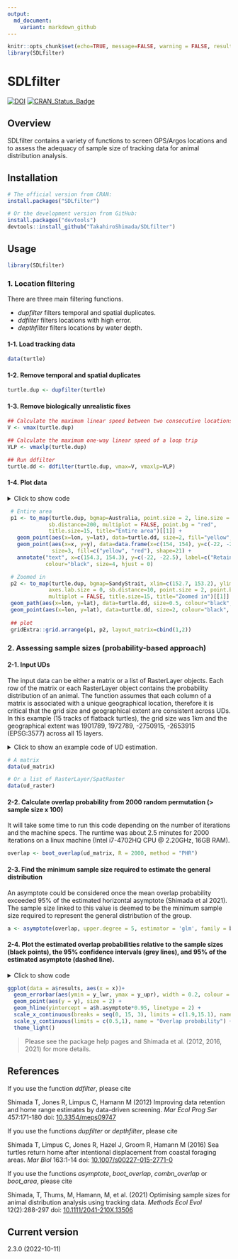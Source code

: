 ```yaml
---
output:
  md_document:
    variant: markdown_github
---
```


<!-- README.md is generated from README.Rmd. Please edit that file -->

```r
knitr::opts_chunk$set(echo=TRUE, message=FALSE, warning = FALSE, results=FALSE, fig.path = 'man/figures/')
library(SDLfilter)
```


SDLfilter
=========
[![DOI](https://zenodo.org/badge/DOI/10.5281/zenodo.3631115.svg)](https://doi.org/10.5281/zenodo.3631115)
[![CRAN\_Status\_Badge](https://www.r-pkg.org/badges/version/SDLfilter)](https://cran.r-project.org/package=SDLfilter)

Overview 
--------
SDLfilter contains a variety of functions to screen GPS/Argos locations and to assess the adequacy of sample size of tracking data for animal distribution analysis. 


Installation
--------
```r
# The official version from CRAN:
install.packages("SDLfilter")

# Or the development version from GitHub:
install.packages("devtools")
devtools::install_github("TakahiroShimada/SDLfilter")
```

Usage
--------
```r
library(SDLfilter)
```


### 1. Location filtering
There are three main filtering functions.  

- *dupfilter* filters temporal and spatial duplicates.  
- *ddfilter* filters locations with high error.  
- *depthfilter* filters locations by water depth.  

<!-- <p>&nbsp;</p> -->
#### 1-1. Load tracking data  
```r
data(turtle)
```

#### 1-2. Remove temporal and spatial duplicates
```r
turtle.dup <- dupfilter(turtle)
```

#### 1-3. Remove biologically unrealistic fixes
```r
## Calculate the maximum linear speed between two consecutive locations
V <- vmax(turtle.dup)  

## Calculate the maximum one-way linear speed of a loop trip
VLP <- vmaxlp(turtle.dup) 

## Run ddfilter
turtle.dd <- ddfilter(turtle.dup, vmax=V, vmaxlp=VLP)
```

#### 1-4. Plot data
<details>
  <summary>Click to show code</summary>
```r
 # Entire area
 p1 <- to_map(turtle.dup, bgmap=Australia, point.size = 2, line.size = 0.5, axes.lab.size = 0, 
             sb.distance=200, multiplot = FALSE, point.bg = "red",
             title.size=15, title="Entire area")[[1]] + 
   geom_point(aes(x=lon, y=lat), data=turtle.dd, size=2, fill="yellow", shape=21)+
   geom_point(aes(x=x, y=y), data=data.frame(x=c(154, 154), y=c(-22, -22.5)), 
              size=3, fill=c("yellow", "red"), shape=21) + 
   annotate("text", x=c(154.3, 154.3), y=c(-22, -22.5), label=c("Retained", "Removed"), 
            colour="black", size=4, hjust = 0)

 # Zoomed in
 p2 <- to_map(turtle.dup, bgmap=SandyStrait, xlim=c(152.7, 153.2), ylim=(c(-25.75, -25.24)), 
             axes.lab.size = 0, sb.distance=10, point.size = 2, point.bg = "red", line.size = 0.5, 
             multiplot = FALSE, title.size=15, title="Zoomed in")[[1]] + 
 geom_path(aes(x=lon, y=lat), data=turtle.dd, size=0.5, colour="black", linetype=1) + 
 geom_point(aes(x=lon, y=lat), data=turtle.dd, size=2, colour="black", shape=21, fill="yellow")
 
 ## plot
 gridExtra::grid.arrange(p1, p2, layout_matrix=cbind(1,2))
```
</details>

```r
 # Entire area
 p1 <- to_map(turtle.dup, bgmap=Australia, point.size = 2, line.size = 0.5, axes.lab.size = 0, 
             sb.distance=200, multiplot = FALSE, point.bg = "red",
             title.size=15, title="Entire area")[[1]] + 
   geom_point(aes(x=lon, y=lat), data=turtle.dd, size=2, fill="yellow", shape=21)+
   geom_point(aes(x=x, y=y), data=data.frame(x=c(154, 154), y=c(-22, -22.5)), 
              size=3, fill=c("yellow", "red"), shape=21) + 
   annotate("text", x=c(154.3, 154.3), y=c(-22, -22.5), label=c("Retained", "Removed"), 
            colour="black", size=4, hjust = 0)

 # Zoomed in
 p2 <- to_map(turtle.dup, bgmap=SandyStrait, xlim=c(152.7, 153.2), ylim=(c(-25.75, -25.24)), 
             axes.lab.size = 0, sb.distance=10, point.size = 2, point.bg = "red", line.size = 0.5, 
             multiplot = FALSE, title.size=15, title="Zoomed in")[[1]] + 
 geom_path(aes(x=lon, y=lat), data=turtle.dd, size=0.5, colour="black", linetype=1) + 
 geom_point(aes(x=lon, y=lat), data=turtle.dd, size=2, colour="black", shape=21, fill="yellow")
 
 ## plot
 gridExtra::grid.arrange(p1, p2, layout_matrix=cbind(1,2))
```


### 2. Assessing sample sizes (probability-based approach)
#### 2-1. Input UDs
The input data can be either a matrix or a list of RasterLayer objects. Each row of the matrix or each RasterLayer object contains the probability distribution of an animal. The function assumes that each column of a matrix is associated with a unique geographical location, therefore it is critical that the grid size and geographical extent are consistent across UDs. In this example (15 tracks of flatback turtles), the grid size was 1km and the geographical extent was 1901789, 1972789, -2750915, -2653915 (EPSG:3577) across all 15 layers.

<details>
  <summary>Click to show an example code of UD estimation.</summary>
```r
library(adehabitatHR); library(raster)

## Tracking data
data(flatback)
flatback <- track_param(flatback, param = "time") # calculate time between successive locations
flatback_id <- unique(flatback$id)


## Data range with 5km buffer
buff <- 5e+3
xmin <- min(flatback$x) - buff; xmax <- max(flatback$x) + buff
ymin <- min(flatback$y) - buff; ymax <- max(flatback$y) + buff

## Make a grid layer
cell.size <- 1e+3 # (1km x 1km)
x <- seq(xmin, xmax, cell.size)
y <- seq(ymin, ymax, cell.size)
xy.df <- expand.grid(x = x, y = y)
xy.coords <- SpatialPixels(SpatialPoints(xy.df))
xy.sp <- SpatialPoints(xy.coords, proj4string = CRS("+init=epsg:3577"))
z <- rep(1, nrow(xy.df))
xyz <- cbind(xy.df, z)
grid_spdf <- SpatialPixelsDataFrame(xy.coords, xyz)

## UD per turtle
ud_raster <- list()
for(i in 1:length(flatback_id)){
  
  ## ID
  ID <- flatback_id[i]

  ## Tracking data
  turtle.data <- with(flatback, flatback[id %in% ID, ])

  ## Creates an object of class Itraj
  data.ltraj <- with(turtle.data, as.ltraj(turtle.data[,c("x", "y")], date=DateTime, id=ID, burst=ID))
  
  ## Parameters for BRB
  TM = quantile(turtle.data$pTime, probs = 0.95, na.rm = TRUE)*3600
  LM = 50
  dp = BRB.likD(data.ltraj, Tmax=TM, Lmin=LM)
  HM = 100
  
  ## Estimate the UD
  ud <- BRB(data.ltraj, D=dp, Tmax=TM, Lmin=LM, hmin=HM, grid=grid_spdf, type="UD")
  
  ## Convert the UD to raster
  ud_raster[[i]] <- raster(ud)
}
```
</details>

```r
# A matrix
data(ud_matrix)

# Or a list of RasterLayer/SpatRaster
data(ud_raster)
```

#### 2-2. Calculate overlap probability from 2000 random permutation (> sample size x 100)
It will take some time to run this code depending on the number of iterations and the machine specs. The runtime was about 2.5 minutes for 2000 iterations on a linux machine (Intel i7-4702HQ CPU @ 2.20GHz, 16GB RAM).
```r
overlap <- boot_overlap(ud_matrix, R = 2000, method = "PHR")
```

#### 2-3. Find the minimum sample size required to estimate the general distribution
An asymptote could be considered once the mean overlap probability exceeded 95% of the estimated horizontal asymptote (Shimada et al 2021). The sample size linked to this value is deemed to be the minimum sample size required to represent the general distribution of the group.
```r
a <- asymptote(overlap, upper.degree = 5, estimator = 'glm', family = binomial)
```

#### 2-4. Plot the estimated overlap probabilities relative to the sample sizes (black points), the 95% confidence intervals (grey lines), and 95% of the estimated asymptote (dashed line).
<details>
  <summary>Click to show code</summary>
```r
ggplot(data = a$results, aes(x = x))+
  geom_errorbar(aes(ymin = y_lwr, ymax = y_upr), width = 0.2, colour = 'darkgrey', size = 1) + 
  geom_point(aes(y = y), size = 2) + 
  geom_hline(yintercept = a$h.asymptote*0.95, linetype = 2) +
  scale_x_continuous(breaks = seq(0, 15, 3), limits = c(1.9,15.1), name = "Animals tracked (n)") +
  scale_y_continuous(limits = c(0.5,1), name = "Overlap probability") +
  theme_light()
```
</details>

```r
ggplot(data = a$results, aes(x = x))+
  geom_errorbar(aes(ymin = y_lwr, ymax = y_upr), width = 0.2, colour = 'darkgrey', size = 1) + 
  geom_point(aes(y = y), size = 2) + 
  geom_hline(yintercept = a$h.asymptote*0.95, linetype = 2) +
  scale_x_continuous(breaks = seq(0, 15, 3), limits = c(1.9,15.1), name = "Animals tracked (n)") +
  scale_y_continuous(limits = c(0.5,1), name = "Overlap probability") +
  theme_light()
```


> Please see the package help pages and Shimada et al. (2012, 2016, 2021) for more details.


References
--------

If you use the function *ddfilter*, please cite

Shimada T, Jones R, Limpus C, Hamann M (2012) Improving data retention and home range estimates by data-driven screening. *Mar Ecol Prog Ser* 457:171-180 doi: [10.3354/meps09747](http://dx.doi.org/10.3354/meps09747)

If you use the functions *dupfilter* or *depthfilter*, please cite

Shimada T, Limpus C, Jones R, Hazel J, Groom R, Hamann M (2016) Sea turtles return home after intentional displacement from coastal foraging areas. *Mar Biol* 163:1-14 doi: [10.1007/s00227-015-2771-0](http://dx.doi.org/10.1007/s00227-015-2771-0)

If you use the functions *asymptote*, *boot_overlap*, *combn_overlap* or *boot_area*, please cite

Shimada, T, Thums, M, Hamann, M, et al. (2021) Optimising sample sizes for animal distribution analysis using tracking data. *Methods Ecol Evol* 12(2):288-297 doi: [10.1111/2041-210X.13506](https://doi.org/10.1111/2041-210X.13506)


Current version
--------
2.3.0 (2022-10-11)


